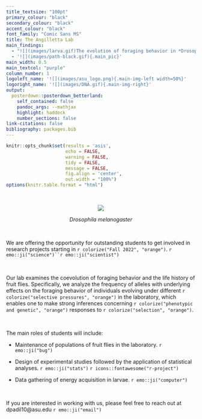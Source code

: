 ```yaml
---
title_textsize: "100pt"
primary_colour: "black"
secondary_colour: "black"
accent_colour: "black"
font_family: "Comic Sans MS"
title: The Angilletta Lab
main_findings:
  - "![](images/larva.gif)The evolution of foraging behavior in *Drosophila*"
  - '![](images/path-black.gif){.main_pic}'
main_width: 0.5
main_textcol: "purple"
column_number: 1
logoleft_name: '![](images/asu_logo.png){.main-img-left width=50%}'
logoright_name: '![](images/DNA.gif){.main-img-right}'
output: 
  posterdown::posterdown_betterland:
    self_contained: false
    pandoc_args: --mathjax
    highlight: haddock
    number_sections: false
link-citations: false
bibliography: packages.bib
---
```


```r
knitr::opts_chunk$set(results = 'asis',
                      echo = FALSE,
                      warning = FALSE,
                      tidy = FALSE,
                      message = FALSE,
                      fig.align = 'center',
                      out.width = "100%")
options(knitr.table.format = "html")

```


<style>

.main {
font-family: "Comic Sans MS";
}

body {
margin: 0cm;
width: 100%;
height: 100%;
transform-origin: center;
transform: scale(100%);
}

.column {
float: left;
padding: 0;
}

.poster_wrap {
width: 100%;
height: 100%;
padding: 0;
background-color: $if(body_bgcol)$$body_bgcol$$else$#ffffff$endif$;
}


.main p {
padding-top: 5%;
font-size: $if(main_textsize)$$main_textsize$$else$170px$endif$;
text-align: left;
}

</style>


<br>

<center>
<img align = "center" src = "images/Drosophila.png">
</center>
<p align = "center"> *Drosophila melanogaster*</p>

<br>

We are offering the opportunity for outstanding students to get involved in research projects starting in `r colorize("Fall 2022", "orange")`. `r emo::ji("science")``r emo::ji("scientist")`

<br>

Our lab examines the coevolution of foraging behavior and the life history of fruit flies. Specifically, we analyze the frequency of alleles with underlying effects on the foraging behavior of individuals evolving under different `r colorize("selective pressures", "orange")` in the laboratory, which enables one to make strong inferences concerning `r colorize("phenotypic and genetic", "orange")` responses to `r colorize("selection", "orange")`.

<br>

The main roles of students will include:

- Maintenance of populations of fruit flies in the laboratory. `r emo::ji("bug")`

- Design of experimental studies followed by the application of statistical analyses. `r emo::ji("stats")` `r icons::fontawesome("r-project")`

- Data gathering of energy acquisition in larvae. `r emo::ji("computer")`

<br>

If you are interested in working with us, please feel free to reach out at dpadil10@asu.edu `r emo::ji("email")`
